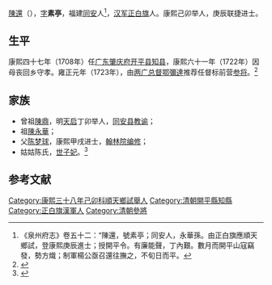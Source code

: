 [[陳還|陳還]]（{{bd|1677年| |？}}），[[字|字]]'''素亭'''，福建[[同安|同安]]人<ref>《泉州府志》卷五十二：“陳還，號素亭；同安人，永華孫。由正白旗應順天鄉試，登康熙庚辰進士；授開平令。有廉能聲，丁內艱。數月而開平山寇竊發，勢方熾；制軍楊公亟召還往撫之，不旬日而平。</ref>，[[汉军正白旗|汉军正白旗]]人。康熙己卯举人，庚辰联捷进士。

==生平==
康熙四十七年（1708年）任[[广东|广东]][[肇庆府|肇庆府]][[开平县|开平县]][[知县|知县]]，康熙六十一年（1722年）因母丧回乡守孝。雍正元年（1723年），由[[两广总督|两广总督]][[鄂彌達|鄂彌達]]推荐任督标前营[[参将|参将]]。<ref>{{cite book |editor=《法国汉学》丛书编辑委员会 |title=法国汉学 |date=2007 |publisher=清华大学出版社}}</ref>

==家族==
*曾祖[[陳鼎|陳鼎]]，明[[天启|天启]]丁卯举人，[[同安县|同安县]][[教谕|教谕]]；
*祖[[陳永華_(明鄭)|陳永華]]；
*父[[陈梦球|陈梦球]]，康熙甲戌进士，[[翰林院编修|翰林院编修]]；
*姑姑陈氏，[[陳妃_(台灣)|世子妃]]。<ref>{{cite book |author1=江日昇 |title=台湾外紀}}</ref>

==参考文献==
{{reflist}}
{{康熙三十九年庚辰科殿試金榜}}
[[Category:康熙三十八年己卯科順天鄉試舉人|Category:康熙三十八年己卯科順天鄉試舉人]]
[[Category:清朝開平縣知縣|Category:清朝開平縣知縣]]
[[Category:正白旗漢軍人|Category:正白旗漢軍人]]
[[Category:清朝參將|Category:清朝參將]]